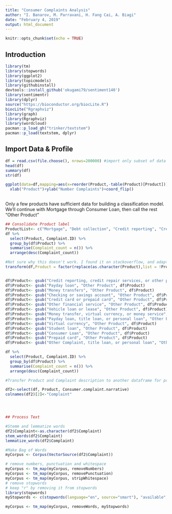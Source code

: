```yaml
---
title: "Consumer Complaints Analysis"
author: "I. Banarov, M. Parravani, H. Fang Cai, A. Biagi"
date: "February 4, 2019"
output: html_document
---
```


```r
knitr::opts_chunk$set(echo = TRUE)
```

## Introduction

```r
library(tm)
library(stopwords)
library(ggplot2)
library(topicmodels)
library(githubinstall)
devtools::install_github('okugami79/sentiment140')
library(sentimentr)
library(dplyr)
source("https://bioconductor.org/biocLite.R")
biocLite("Rgraphviz")
library(graph)
library(Rgraphviz)
library(wordcloud)
pacman::p_load_gh("trinker/textstem")
pacman::p_load(textstem, dplyr)

```

## Import Data & Profile
```r
df = read.csv(file.choose(), nrows=200000) #import only subset of data as file is massive
head(df)
summary(df)
str(df)

```

```r

ggplot(data=df,mapping=aes(x=reorder(Product,-table(Product)[Product]))) + geom_bar(colour="black", fill="white")+
  xlab("Product")+ylab("Number Complaints")+coord_flip()
  
```
Only a few products have sufficient data for building a classification model. We'll continue with Mortgage through Consumer Loan, then call the rest "Other Product"

```r
## Consolidate Product label
ProductList<- c("Mortgage", "Debt collection", "Credit reporting", "Credit card", "Bank account or service", "Student loan", "Consumer Loan")
df %>%
  select(Product, Complaint.ID) %>%
  group_by(df$Product) %>%
  summarise(Complaint_count = n()) %>%
  arrange(desc(Complaint_count))

#Not sure why this doesn't work. I found it on stackoverflow, and adapted it. I use gsub line by line below instead
transform(df,Product = factor(replace(as.character(Product),list = !Product %in% ProductList,values = "Other Product")))


df$Product<- gsub("Credit reporting, credit repair services, or other personal consumer reports", "Other Product", df$Product)
df$Product<- gsub("Payday loan", "Other Product", df$Product)
df$Product<- gsub("Money transfers", "Other Product", df$Product)
df$Product<- gsub("Checking or savings account", "Other Product", df$Product)
df$Product<- gsub("Credit card or prepaid card", "Other Product", df$Product)
df$Product<- gsub("Other financial service", "Other Product", df$Product)
df$Product<- gsub("Vehicle loan or lease", "Other Product", df$Product)
df$Product<- gsub("Money transfer, virtual currency, or money service", "Other Product", df$Product)
df$Product<- gsub("Payday loan, title loan, or personal loan", "Other Product", df$Product)
df$Product<- gsub("Virtual currency", "Other Product", df$Product)
df$Product<- gsub("Student loan", "Other Product", df$Product)
df$Product<- gsub("Consumer Loan", "Other Product", df$Product)
df$Product<- gsub("Prepaid card", "Other Product", df$Product)
df$Product<- gsub("Other Complaint, title loan, or personal loan", "Other Product", df$Product)

df %>%
  select(Product, Complaint.ID) %>%
  group_by(df$Product) %>%
  summarise(Complaint_count = n()) %>%
  arrange(desc(Complaint_count))
```
```r
#Transfer Product and Complaint description to another dataframe for processing

df2<-select(df, Product, Consumer.complaint.narrative)
colnames(df2)[2]<-"Complaint"





```

```r
## Process Text

#Stemm and lemmatize words
df2$Complaint<-as.character(df2$Complaint)
stem_words(df2$Complaint)
lemmatize_words(df2$Complaint)

```
```r
#Make Bag of Words
myCorpus <- Corpus(VectorSource(df2$Complaint))

# remove numbers, punctuation and whitespace
myCorpus <- tm_map(myCorpus, removeNumbers)
myCorpus <- tm_map(myCorpus, removePunctuation)
myCorpus <- tm_map(myCorpus, stripWhitespace)
# remove stopwords
# keep "r" by removing it from stopwords
library(stopwords)
myStopwords <- c(stopwords(language="en", source="smart"), "available", "via", "the")

myCorpus <- tm_map(myCorpus, removeWords, myStopwords)

```





